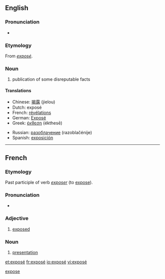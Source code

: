 {{also|expose|Exposé}}
==English==

===Pronunciation===
* {{IPA|/ˌɛkspoʊˈzeɪ/}}

===Etymology===
From {{etyl|fr}} ''[[#French|exposé]]''.

===Noun===
{{wikipedia}}
{{en-noun}}

# publication of some disreputable facts

====Translations====
{{top}}
* Chinese: [[揭露]] (jielou)
* Dutch: exposé
* French: [[révélations]] {{f|p}}
* German: [[Exposé]]
* Greek: [[έκθεση]] (ékthesē)
{{mid}}
* Russian: [[разоблачение]] (razoblačénije) {{n}}
* Spanish: [[exposición]]
{{bottom}}

[[Category:English words spelled with diacritics|expose]]

----

==French==

===Etymology===
Past participle of verb ''[[exposer]]'' (to [[expose]]).

===Pronunciation===
* {{audio|Fr-exposé.ogg|audio}}

===Adjective===
{{fr-adj}}

# [[exposed]]

===Noun===
{{fr-noun|m}}

# [[presentation]]

[[et:exposé]]
[[fr:exposé]]
[[io:exposé]]
[[vi:exposé]]